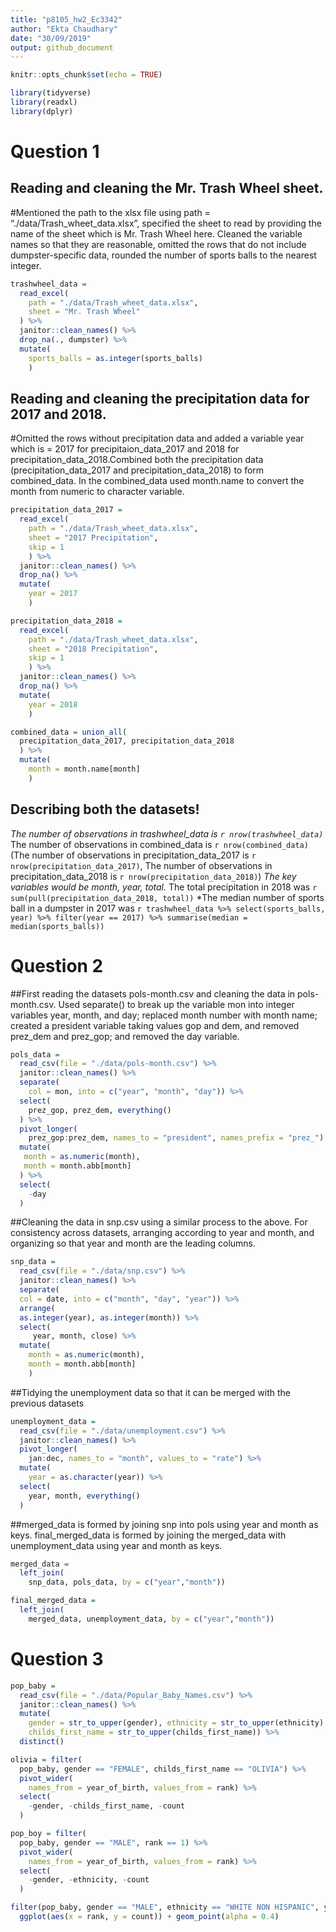 ```yaml
---
title: "p8105_hw2_Ec3342"
author: "Ekta Chaudhary"
date: "30/09/2019"
output: github_document
---
```


```r
knitr::opts_chunk$set(echo = TRUE)

library(tidyverse)
library(readxl)
library(dplyr)

```

# Question 1

## Reading and cleaning the Mr. Trash Wheel sheet. 
#Mentioned the path to the xlsx file using path = "./data/Trash_wheet_data.xlsx", specified the sheet to read by providing the name of the sheet which is Mr. Trash Wheel here. Cleaned the variable names so that they are reasonable, omitted the rows that do not include dumpster-specific data, rounded the number of sports balls to the nearest integer.

```r
trashwheel_data = 
  read_excel(
    path = "./data/Trash_wheet_data.xlsx", 
    sheet = "Mr. Trash Wheel"
  ) %>%
  janitor::clean_names() %>%
  drop_na(., dumpster) %>%
  mutate(
    sports_balls = as.integer(sports_balls)
    )
```

## Reading and cleaning the precipitation data for 2017 and 2018. 
#Omitted the rows without precipitation data and added a variable year which is = 2017 for precipitaion_data_2017 and 2018 for precipitation_data_2018.Combined both the precipitation data (precipitation_data_2017 and precipitation_data_2018) to form combined_data. In the combined_data used month.name to convert the month from numeric to character variable.

```r
precipitation_data_2017 =
  read_excel(
    path = "./data/Trash_wheet_data.xlsx",
    sheet = "2017 Precipitation", 
    skip = 1
    ) %>%
  janitor::clean_names() %>%
  drop_na() %>%
  mutate(
    year = 2017
    )

precipitation_data_2018 =
  read_excel(
    path = "./data/Trash_wheet_data.xlsx",
    sheet = "2018 Precipitation",
    skip = 1
    ) %>%
  janitor::clean_names() %>%
  drop_na() %>%
  mutate(
    year = 2018
    )

combined_data = union_all(
  precipitation_data_2017, precipitation_data_2018
  ) %>%
  mutate(
    month = month.name[month] 
    )
```
## Describing both the datasets!
*The number of observations in trashwheel_data is `r nrow(trashwheel_data)`
*The number of observations in combined_data is `r nrow(combined_data)`
(The number of observations in precipitation_data_2017 is `r nrow(precipitation_data_2017)`,
The number of observations in precipitation_data_2018 is `r nrow(precipitation_data_2018)`) 
*The key variables would be month, year, total. 
*The total precipitation in 2018 was `r sum(pull(precipitation_data_2018, total))`
*The median number of sports ball in a dumpster in 2017 was `r trashwheel_data %>% select(sports_balls, year) %>% filter(year == 2017) %>% summarise(median = median(sports_balls))`

# Question 2

##First reading the datasets pols-month.csv and cleaning the data in pols-month.csv. Used separate() to break up the variable mon into integer variables year, month, and day; replaced month number with month name; created a president variable taking values gop and dem, and removed prez_dem and prez_gop; and removed the day variable.

```r
pols_data = 
  read_csv(file = "./data/pols-month.csv") %>%
  janitor::clean_names() %>%
  separate(
    col = mon, into = c("year", "month", "day")) %>% 
  select(
    prez_gop, prez_dem, everything()
  ) %>%
  pivot_longer(
    prez_gop:prez_dem, names_to = "president", names_prefix = "prez_") %>%
  mutate(
   month = as.numeric(month),
   month = month.abb[month]
  ) %>%
  select(
    -day
  )
```

##Cleaning the data in snp.csv using a similar process to the above. For consistency across datasets, arranging according to year and month, and organizing so that year and month are the leading columns.

```r
snp_data =
  read_csv(file = "./data/snp.csv") %>% 
  janitor::clean_names() %>% 
  separate(
  col = date, into = c("month", "day", "year")) %>% 
  arrange(
  as.integer(year), as.integer(month)) %>%
  select(
     year, month, close) %>%
  mutate(
    month = as.numeric(month),
    month = month.abb[month]
    ) 
```
##Tidying the unemployment data so that it can be merged with the previous datasets

```r
unemployment_data =
  read_csv(file = "./data/unemployment.csv") %>%
  janitor::clean_names() %>%
  pivot_longer(
    jan:dec, names_to = "month", values_to = "rate") %>%
  mutate(
    year = as.character(year)) %>%
  select(
    year, month, everything()
  )
```

##merged_data is formed by joining snp into pols using year and month as keys. final_merged_data is formed by joining the merged_data with unemployment_data using year and month as keys.

```r
merged_data =
  left_join(
    snp_data, pols_data, by = c("year","month"))

final_merged_data =
  left_join(
    merged_data, unemployment_data, by = c("year","month"))
```

# Question 3

```r
pop_baby = 
  read_csv(file = "./data/Popular_Baby_Names.csv") %>%
  janitor::clean_names() %>%
  mutate(
    gender = str_to_upper(gender), ethnicity = str_to_upper(ethnicity),
    childs_first_name = str_to_upper(childs_first_name)) %>%
  distinct()
```

```r
olivia = filter(
  pop_baby, gender == "FEMALE", childs_first_name == "OLIVIA") %>%
  pivot_wider(
    names_from = year_of_birth, values_from = rank) %>%
  select(
    -gender, -childs_first_name, -count
  )
```
```r
pop_boy = filter(
  pop_baby, gender == "MALE", rank == 1) %>%
  pivot_wider(
    names_from = year_of_birth, values_from = rank) %>%
  select(
    -gender, -ethnicity, -count
  )
```
```r
filter(pop_baby, gender == "MALE", ethnicity == "WHITE NON HISPANIC", year_of_birth == 2016) %>%
  ggplot(aes(x = rank, y = count)) + geom_point(alpha = 0.4)
```



